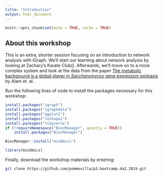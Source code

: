 ```yaml
---
title: "Introduction"
output: html_document
---
```


```r
knitr::opts_chunk$set(echo = TRUE, cache = TRUE)
```

## About this workshop

This is an extra, shorter session focusing on an introduction to network analysis with iGraph. We'll start our learning about network analysis by looking at Zachary's Karate Club(). Afterwards, we'll move on to a more complex system and look at the data from the paper [The metabolic background is a global player in *Saccharomyces* gene expression epistasis](https://www.nature.com/articles/nmicrobiol201530) by Alam et. al. 

Run the following lines of code to install the packages necessary for this workshop:

```r
install.packages("igraph")
install.packages("igraphdata")
install.packages("ggplot2")
install.packages("reshape2")
install.packages("tidyverse")
if (!requireNamespace("BiocManager", quietly = TRUE))
    install.packages("BiocManager")

BiocManager::install("mixOmics")

library(mixOmics)
```

Finally, download the workshop materials by entering:


```bash
git clone https://github.com/pommevilla/p3.bootcamp.da2.2019.git
```



[p3-landing]: https://www.predictivephenomicsinplants.iastate.edu/
[intro-to-r]: https://github.com/pommevilla/p3.bootcamp.r.2019
[intro-to-python]: https://github.com/pommevilla/p3.bootcamp.python.2019
[paul-github]: https://github.com/pommevilla
[intro-to-unix]: https://github.com/skDooley/shell_tutorial
[shane-github]: https://github.com/skDooley
[data-1]: https://github.com/pommevilla/p3.bootcamp.da1.2019
